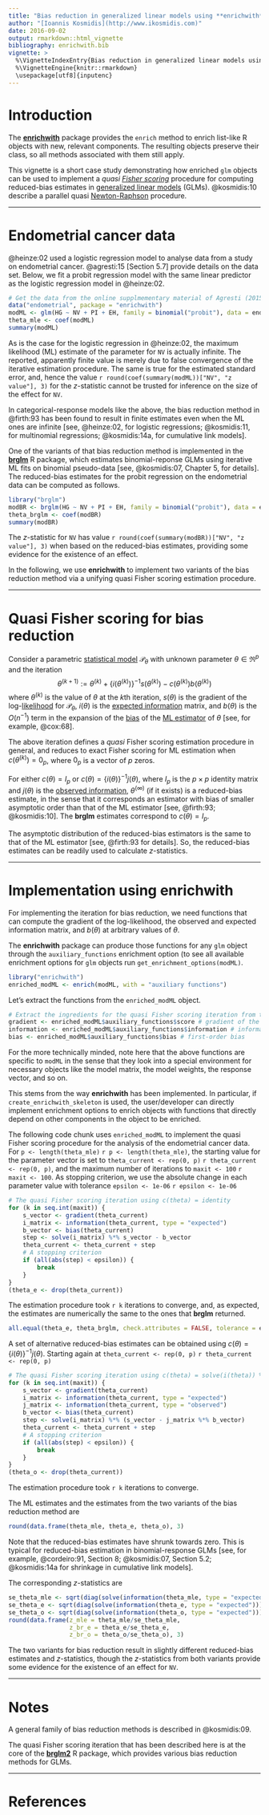 ```yaml
---
title: "Bias reduction in generalized linear models using **enrichwith**"
author: "[Ioannis Kosmidis](http://www.ikosmidis.com)"
date: 2016-09-02
output: rmarkdown::html_vignette
bibliography: enrichwith.bib
vignette: >
  %\VignetteIndexEntry{Bias reduction in generalized linear models using enrichwith}
  %\VignetteEngine{knitr::rmarkdown}
  \usepackage[utf8]{inputenc}
---
```


# Introduction

The [**enrichwith**](https://github.com/ikosmidis/enrichwith) package
provides the `enrich` method to enrich list-like R objects with new,
relevant components. The resulting objects preserve their class, so
all methods associated with them still apply.

This vignette is a short case study demonstrating how enriched `glm`
objects can be used to implement a *quasi [Fisher
scoring](https://en.wikipedia.org/wiki/Scoring_algorithm)* procedure
for computing reduced-bias estimates in [generalized linear
models](https://en.wikipedia.org/wiki/Generalized_linear_model)
(GLMs). @kosmidis:10 describe a parallel quasi
[Newton-Raphson](https://en.wikipedia.org/wiki/Newton%27s_method)
procedure.

------

# Endometrial cancer data

@heinze:02 used a logistic regression model to analyse data from a
study on endometrial cancer. @agresti:15 [Section 5.7] provide details on the data set. Below, we
fit a probit regression model with the same linear predictor as the
logistic regression model in @heinze:02.
```r
# Get the data from the online supplmementary material of Agresti (2015)
data("endometrial", package = "enrichwith")
modML <- glm(HG ~ NV + PI + EH, family = binomial("probit"), data = endometrial)
theta_mle <- coef(modML)
summary(modML)
```
As is the case for the logistic regression in @heinze:02, the maximum
likelihood (ML) estimate of the parameter for `NV` is actually
infinite. The reported, apparently finite value is merely due to false
convergence of the iterative estimation procedure. The same is true
for the estimated standard error, and, hence the value `r
round(coef(summary(modML))["NV", "z value"], 3)` for the $z$-statistic
cannot be trusted for inference on the size of the effect for `NV`.

In categorical-response models like the above, the bias reduction
method in @firth:93 has been found to result in finite estimates even
when the ML ones are infinite [see, @heinze:02, for logistic
regressions; @kosmidis:11, for multinomial regressions; @kosmidis:14a,
for cumulative link models].

One of the variants of that bias reduction method is implemented in
the
[**brglm**](https://CRAN.R-project.org/package=brglm) R
package, which estimates binomial-reponse GLMs using iterative ML fits
on binomial pseudo-data [see, @kosmidis:07, Chapter 5, for
details]. The reduced-bias estimates for the probit regression on the
endometrial data can be computed as follows.
``` r
library("brglm")
modBR <- brglm(HG ~ NV + PI + EH, family = binomial("probit"), data = endometrial)
theta_brglm <- coef(modBR)
summary(modBR)
```
The $z$-statistic for `NV` has value `r round(coef(summary(modBR))["NV", "z value"], 3)` when based on the reduced-bias estimates, providing some evidence for the existence of an effect.

In the following, we use **enrichwith** to implement two variants of the bias reduction method via a unifying quasi Fisher scoring estimation procedure.

------


# Quasi Fisher scoring for bias reduction

Consider a parametric [statistical
model](https://en.wikipedia.org/wiki/Statistical_model)
$\mathcal{P}_\theta$ with unknown parameter $\theta \in \Re^p$ and the
iteration $$\theta^{(k + 1)} := \theta^{(k)} +
\left\{i(\theta^{(k)})\right\}^{-1} s(\theta^{(k)}) - c(\theta^{(k)})
b(\theta^{(k)})$$ where $\theta^{(k)}$ is the value of $\theta$ at the
$k$th iteration, $s(\theta)$ is the gradient of the
log-[likelihood](https://en.wikipedia.org/wiki/Likelihood_function)
for $\mathcal{P}_\theta$, $i(\theta)$ is the [expected
information](https://en.wikipedia.org/wiki/Fisher_information) matrix,
and $b(\theta)$ is the $O(n^{-1})$ term in the expansion of the
[bias](https://en.wikipedia.org/wiki/Bias_of_an_estimator) of the
[ML
estimator](https://en.wikipedia.org/wiki/Maximum_likelihood_estimation)
of $\theta$ [see, for example, @cox:68].

The above iteration defines a *quasi* Fisher scoring estimation
procedure in general, and reduces to exact Fisher scoring for ML
estimation when $c(\theta^{(k)}) = 0_p$, where $0_p$ is a vector of
$p$ zeros.

For either $c(\theta) = I_p$ or $c(\theta) =
\left\{i(\theta)\right\}^{-1} j(\theta)$, where $I_p$ is the $p \times
p$ identity matrix and $j(\theta)$ is the [observed
information](https://en.wikipedia.org/wiki/Observed_information),
$\theta^{(\infty)}$ (if it exists) is a reduced-bias estimate, in the
sense that it corresponds an estimator with bias of smaller asymptotic
order than that of the ML estimator [see, @firth:93;
@kosmidis:10]. The **brglm** estimates correspond to $c(\theta) = I_p$.

The asymptotic distribution of the reduced-bias estimators is the same
to that of the ML estimator [see, @firth:93 for
details]. So, the reduced-bias estimates can be readily used to
calculate $z$-statistics.

------

# Implementation using **enrichwith**

For implementing the iteration for bias reduction, we need functions that can compute the gradient of the log-likelihood, the observed and expected information matrix, and $b(\theta)$ at arbitrary values of $\theta$.

The **enrichwith** package can produce those functions for any `glm` object through the `auxiliary_functions` enrichment option (to see all available enrichment options for `glm` objects run `get_enrichment_options(modML)`.
``` r
library("enrichwith")
enriched_modML <- enrich(modML, with = "auxiliary functions")
```
Let's extract the functions from the `enriched_modML` object.
``` r
# Extract the ingredients for the quasi Fisher scoring iteration from the enriched glm object
gradient <- enriched_modML$auxiliary_functions$score # gradient of the log-likelihood
information <- enriched_modML$auxiliary_functions$information # information matrix
bias <- enriched_modML$auxiliary_functions$bias # first-order bias
```
For the more technically minded, note here that the above functions are specific to `modML` in the sense that they look into a special environment for necessary objects like the model matrix, the model weights, the response vector, and so on.

This stems from the way **enrichwith** has been implemented. In particular, if `create_enrichwith_skeleton` is used, the user/developer can directly implement enrichment options to enrich objects with functions that directly depend on other components in the object to be enriched.

The following code chunk uses `enriched_modML` to implement the quasi Fisher scoring procedure for the analysis of the endometrial cancer data. For `p <- length(theta_mle)` `r p <- length(theta_mle)`, the starting value for the parameter vector is set to `theta_current <- rep(0, p)` `r theta_current <- rep(0, p)`, and the maximum number of iterations to `maxit <- 100` `r maxit <- 100`. As stopping criterion, we use the absolute change in each parameter value with tolerance `epsilon <- 1e-06` `r epsilon <- 1e-06`
``` r
# The quasi Fisher scoring iteration using c(theta) = identity
for (k in seq.int(maxit)) {
    s_vector <- gradient(theta_current)
    i_matrix <- information(theta_current, type = "expected")
    b_vector <- bias(theta_current)
    step <- solve(i_matrix) %*% s_vector - b_vector
    theta_current <- theta_current + step
    # A stopping criterion
    if (all(abs(step) < epsilon)) {
        break
    }
}
(theta_e <- drop(theta_current))
```
The estimation procedure took `r k` iterations to converge, and, as expected, the estimates are numerically the same to the ones that **brglm** returned.
``` r
all.equal(theta_e, theta_brglm, check.attributes = FALSE, tolerance = epsilon)
```

A set of alternative reduced-bias estimates can be obtained using $c(\theta) = \left\{i(\theta)\right\}^{-1} j(\theta)$. Starting again at `theta_current <- rep(0, p)` `r theta_current <- rep(0, p)`
``` r
# The quasi Fisher scoring iteration using c(theta) = solve(i(theta)) %*% j(theta)
for (k in seq.int(maxit)) {
    s_vector <- gradient(theta_current)
    i_matrix <- information(theta_current, type = "expected")
    j_matrix <- information(theta_current, type = "observed")
    b_vector <- bias(theta_current)
    step <- solve(i_matrix) %*% (s_vector - j_matrix %*% b_vector)
    theta_current <- theta_current + step
    # A stopping criterion
    if (all(abs(step) < epsilon)) {
        break
    }
}
(theta_o <- drop(theta_current))
```
The estimation procedure took `r k` iterations to converge.

The ML estimates and the estimates from the two variants of the bias reduction method are
``` r
round(data.frame(theta_mle, theta_e, theta_o), 3)
```
Note that the reduced-bias estimates have shrunk towards zero. This is typical for reduced-bias estimation in binomial-response GLMs [see, for example, @cordeiro:91, Section 8; @kosmidis:07, Section 5.2; @kosmidis:14a for shrinkage in cumulative link models].

The corresponding $z$-statistics are
``` r
se_theta_mle <- sqrt(diag(solve(information(theta_mle, type = "expected"))))
se_theta_e <- sqrt(diag(solve(information(theta_e, type = "expected"))))
se_theta_o <- sqrt(diag(solve(information(theta_o, type = "expected"))))
round(data.frame(z_mle = theta_mle/se_theta_mle,
                 z_br_e = theta_e/se_theta_e,
                 z_br_o = theta_o/se_theta_o), 3)
```
The two variants for bias reduction result in slightly different reduced-bias estimates and $z$-statistics, though the $z$-statistics from both variants provide some evidence for the existence of an effect for `NV`.

------

# Notes
A general family of bias reduction methods is described in @kosmidis:09.

The quasi Fisher scoring iteration that has been described here is at the core of the [**brglm2**](https://github.com/ikosmidis/brglm2) R package, which provides various bias reduction methods for GLMs.

------

# References

